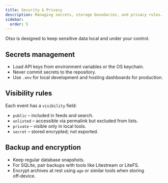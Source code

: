 ```yaml
---
title: Security & Privacy
description: Managing secrets, storage boundaries, and privacy rules.
sidebar:
  order: 5
---
```


Otso is designed to keep sensitive data local and under your control.

## Secrets management

- Load API keys from environment variables or the OS keychain.
- Never commit secrets to the repository.
- Use `.env` for local development and hosting dashboards for production.

## Visibility rules

Each event has a `visibility` field:

- `public` – included in feeds and search.
- `unlisted` – accessible via permalink but excluded from lists.
- `private` – visible only in local tools.
- `secret` – stored encrypted; not exported.

## Backup and encryption

- Keep regular database snapshots.
- For SQLite, pair backups with tools like Litestream or LiteFS.
- Encrypt archives at rest using `age` or similar tools when storing off‑device.
